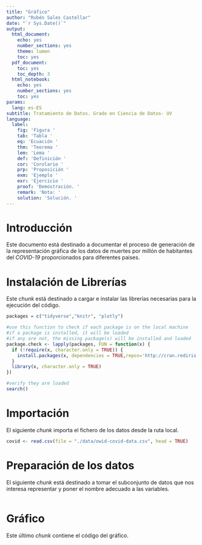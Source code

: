 ```yaml
---
title: "Gráfico"
author: "Rubén Sales Castellar"
date: "`r Sys.Date()`"
output:
  html_document:
    echo: yes
    number_sections: yes
    theme: lumen
    toc: yes
  pdf_document:
    toc: yes
    toc_depth: 3
  html_notebook:
    echo: yes
    number_sections: yes
    toc: yes
params:
  lang: es-ES
subtitle: Tratamiento de Datos. Grado en Ciencia de Datos- UV
language:
  label:
    fig: 'Figura '
    tab: 'Tabla '
    eq: 'Ecuación '
    thm: 'Teorema '
    lem: 'Lema '
    def: 'Definición '
    cor: 'Corolario '
    prp: 'Proposición '
    exm: 'Ejemplo '
    exr: 'Ejercicio '
    proof: 'Demostración. '
    remark: 'Nota: '
    solution: 'Solución. '
---
```


# Introducción

Este documento está destinado a documentar el proceso de generación de la representación gráfica de los datos de muertes por millón de habitantes del *COVID-19* proporcionados para diferentes paises.

# Instalación de Librerías

Este *chunk* está destinado a cargar e instalar las librerías necesarias para la ejecución del código.

```r
packages = c("tidyverse","knitr", "plotly")

#use this function to check if each package is on the local machine
#if a package is installed, it will be loaded
#if any are not, the missing package(s) will be installed and loaded
package.check <- lapply(packages, FUN = function(x) {
  if (!require(x, character.only = TRUE)) {
    install.packages(x, dependencies = TRUE,repos='http://cran.rediris.es')
  }
  library(x, character.only = TRUE)
})

#verify they are loaded
search()

```

# Importación

El siguiente *chunk* importa el fichero de los datos desde la ruta local.

```r
covid <- read.csv(file = "./data/owid-covid-data.csv", head = TRUE)

```

# Preparación de los datos

El siguiente *chunk* está destinado a tomar el subconjunto de datos que nos interesa representar y poner el nombre adecuado a las variables.

```r

```

# Gráfico

Este último *chunk* contiene el código del gráfico.

```r

```
